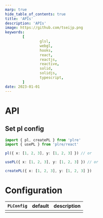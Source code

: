 ```yaml
---
marp: true
hide_table_of_contents: true
title: 'APIs'
description: 'APIs'
image: https://github.com/tseijp.png
keywords:
        [
                glsl,
                webgl,
                hooks,
                react,
                reactjs,
                reactive,
                solid,
                solidjs,
                typescript,
        ]
date: 2023-01-01
---
```


# API

## Set pl config

```ts
import { pl, createPL } from 'plre'
import { usePL } from 'plre/react'

pl({ x: [1, 2, 3], y: [1, 2, 3] }) // or

usePL({ x: [1, 2, 3], y: [1, 2, 3] }) // or

createPL({ x: [1, 2, 3], y: [1, 2, 3] })
```

# Configuration

| `PLConfig` | default | description |
| :--------- | :------ | :---------- |
|            |         |             |
